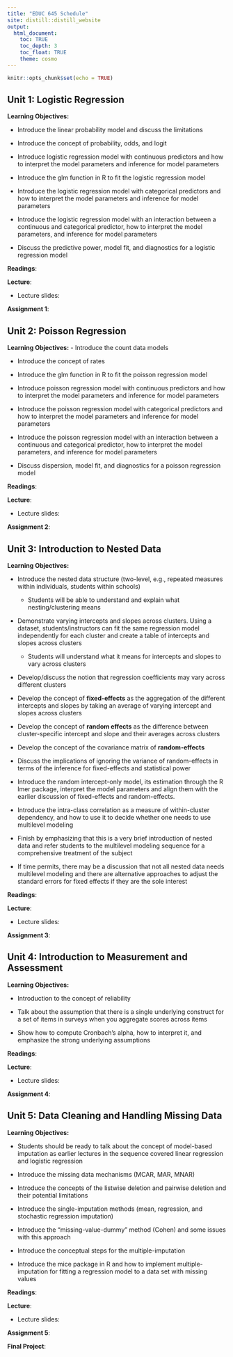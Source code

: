 ```yaml
---
title: "EDUC 645 Schedule"
site: distill::distill_website
output:
  html_document:
    toc: TRUE
    toc_depth: 3
    toc_float: TRUE
    theme: cosmo
---
```


```r
knitr::opts_chunk$set(echo = TRUE)
```


## Unit 1: Logistic Regression

**Learning Objectives:** 

- Introduce the linear probability model and discuss the limitations

- Introduce the concept of probability, odds, and logit

- Introduce logistic regression model with continuous predictors and how to interpret the model parameters and inference for model parameters

- Introduce the glm function in R to fit the logistic regression model

- Introduce the logistic regression model with categorical predictors and how to interpret the model parameters and inference for model parameters

- Introduce the logistic regression model with an interaction between a continuous and categorical predictor, how to interpret the model parameters, and inference for model parameters

- Discuss the predictive power, model fit, and diagnostics for a logistic regression model

**Readings**: 

**Lecture**:

 * Lecture slides: 

**Assignment 1**:

## Unit 2: Poisson Regression

**Learning Objectives:** 
- Introduce the count data models

- Introduce the concept of rates

- Introduce the glm function in R to fit the poisson regression model

- Introduce poisson regression model with continuous predictors and how to interpret the model parameters and inference for model parameters

- Introduce the poisson regression model with categorical predictors and how to interpret the model parameters and inference for model parameters

- Introduce the poisson regression model with an interaction between a continuous and categorical predictor, how to interpret the model parameters, and inference for model parameters

- Discuss dispersion, model fit, and diagnostics for a poisson regression model

**Readings**: 

**Lecture**:

 * Lecture slides: 

**Assignment 2**:

## Unit 3: Introduction to Nested Data

**Learning Objectives:** 

- Introduce the nested data structure (two-level, e.g., repeated measures within individuals, students within schools)
  - Students will be able to understand and explain what nesting/clustering means

- Demonstrate varying intercepts and slopes across clusters. Using a dataset, students/instructors can fit the same regression model independently for each cluster and create a table of intercepts and slopes across clusters
  - Students will understand what it means for intercepts and slopes to vary across clusters

- Develop/discuss the notion that regression coefficients may vary across different clusters

- Develop the concept of **fixed-effects** as the aggregation of the different intercepts and slopes by taking an average of varying intercept and slopes across clusters

- Develop the concept of **random effects** as the difference between cluster-specific intercept and slope and their averages across clusters

- Develop the concept of the covariance matrix of **random-effects**

- Discuss the implications of ignoring the variance of random-effects in terms of the inference for fixed-effects and statistical power

- Introduce the random intercept-only model, its estimation through the R lmer package, interpret the model parameters and align them with the earlier discussion of fixed-effects
and random-effects.

- Introduce the intra-class correlation as a measure of within-cluster dependency, and how to use it to decide whether one needs to use multilevel modeling

- Finish by emphasizing that this is a very brief introduction of nested data and refer students to the multilevel modeling sequence for a comprehensive treatment of the
subject

- If time permits, there may be a discussion that not all nested data needs multilevel modeling and there are alternative approaches to adjust the standard errors for fixed effects if they are the sole interest

**Readings**: 

**Lecture**:

 * Lecture slides: 

**Assignment 3**:

## Unit 4: Introduction to Measurement and Assessment

**Learning Objectives:** 

- Introduction to the concept of reliability

- Talk about the assumption that there is a single underlying construct for a set of items in surveys when you aggregate scores across items

- Show how to compute Cronbach's alpha, how to interpret it, and emphasize the strong underlying assumptions

**Readings**: 

**Lecture**:

 * Lecture slides: 
 
**Assignment 4**:

## Unit 5: Data Cleaning and Handling Missing Data

**Learning Objectives:** 

- Students should be ready to talk about the concept of model-based imputation as earlier lectures in the sequence covered linear regression and logistic regression

- Introduce the missing data mechanisms (MCAR, MAR, MNAR)

- Introduce the concepts of the listwise deletion and pairwise deletion and their potential limitations

- Introduce the single-imputation methods (mean, regression, and stochastic regression imputation)

- Introduce the "missing-value-dummy" method (Cohen) and some issues with this approach

- Introduce the conceptual steps for the multiple-imputation

- Introduce the mice package in R and how to implement multiple-imputation for fitting a regression model to a data set with missing values


**Readings**: 

**Lecture**:

 * Lecture slides: 

**Assignment 5**:

**Final Project**:


